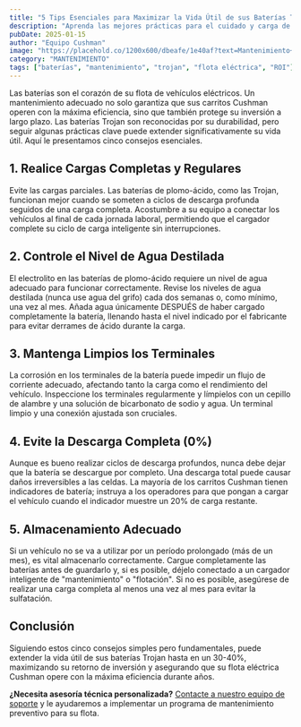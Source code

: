 ```yaml
---
title: "5 Tips Esenciales para Maximizar la Vida Útil de sus Baterías Trojan"
description: "Aprenda las mejores prácticas para el cuidado y carga de las baterías de su flota eléctrica, asegurando un rendimiento óptimo y duradero."
pubDate: 2025-01-15
author: "Equipo Cushman"
image: "https://placehold.co/1200x600/dbeafe/1e40af?text=Mantenimiento+de+Baterías+Trojan"
category: "MANTENIMIENTO"
tags: ["baterías", "mantenimiento", "trojan", "flota eléctrica", "ROI"]
---
```


Las baterías son el corazón de su flota de vehículos eléctricos. Un mantenimiento adecuado no solo garantiza que sus carritos Cushman operen con la máxima eficiencia, sino que también protege su inversión a largo plazo. Las baterías Trojan son reconocidas por su durabilidad, pero seguir algunas prácticas clave puede extender significativamente su vida útil. Aquí le presentamos cinco consejos esenciales.

## 1. Realice Cargas Completas y Regulares

Evite las cargas parciales. Las baterías de plomo-ácido, como las Trojan, funcionan mejor cuando se someten a ciclos de descarga profunda seguidos de una carga completa. Acostumbre a su equipo a conectar los vehículos al final de cada jornada laboral, permitiendo que el cargador complete su ciclo de carga inteligente sin interrupciones.

## 2. Controle el Nivel de Agua Destilada

El electrolito en las baterías de plomo-ácido requiere un nivel de agua adecuado para funcionar correctamente. Revise los niveles de agua destilada (nunca use agua del grifo) cada dos semanas o, como mínimo, una vez al mes. Añada agua únicamente DESPUÉS de haber cargado completamente la batería, llenando hasta el nivel indicado por el fabricante para evitar derrames de ácido durante la carga.

## 3. Mantenga Limpios los Terminales

La corrosión en los terminales de la batería puede impedir un flujo de corriente adecuado, afectando tanto la carga como el rendimiento del vehículo. Inspeccione los terminales regularmente y límpielos con un cepillo de alambre y una solución de bicarbonato de sodio y agua. Un terminal limpio y una conexión ajustada son cruciales.

## 4. Evite la Descarga Completa (0%)

Aunque es bueno realizar ciclos de descarga profundos, nunca debe dejar que la batería se descargue por completo. Una descarga total puede causar daños irreversibles a las celdas. La mayoría de los carritos Cushman tienen indicadores de batería; instruya a los operadores para que pongan a cargar el vehículo cuando el indicador muestre un 20% de carga restante.

## 5. Almacenamiento Adecuado

Si un vehículo no se va a utilizar por un período prolongado (más de un mes), es vital almacenarlo correctamente. Cargue completamente las baterías antes de guardarlo y, si es posible, déjelo conectado a un cargador inteligente de "mantenimiento" o "flotación". Si no es posible, asegúrese de realizar una carga completa al menos una vez al mes para evitar la sulfatación.

## Conclusión

Siguiendo estos cinco consejos simples pero fundamentales, puede extender la vida útil de sus baterías Trojan hasta en un 30-40%, maximizando su retorno de inversión y asegurando que su flota eléctrica Cushman opere con la máxima eficiencia durante años.

**¿Necesita asesoría técnica personalizada?** [Contacte a nuestro equipo de soporte](#contacto) y le ayudaremos a implementar un programa de mantenimiento preventivo para su flota.
